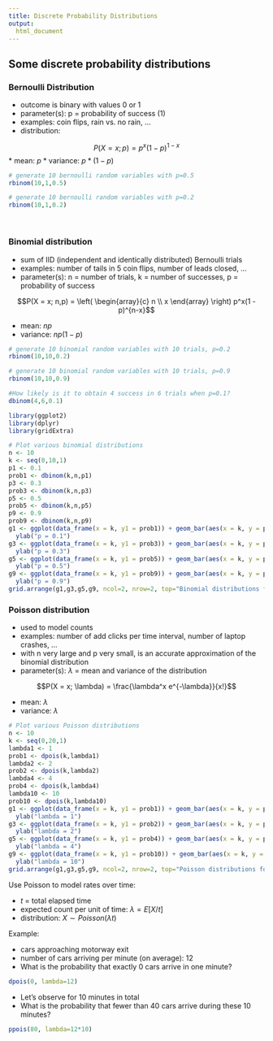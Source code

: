 ```yaml
---  
title: Discrete Probability Distributions
output: 
  html_document
---
```

  
  
## Some discrete probability distributions


### Bernoulli Distribution

* outcome is binary with values 0 or 1
* parameter(s): p = probability of success (1)
* examples: coin flips, rain vs. no rain, ...
* distribution:

$$P(X = x; p) =  p^x (1 - p)^{1 - x}$$
* mean: $p$
* variance: $p * (1-p)$


```r
# generate 10 bernoulli random variables with p=0.5
rbinom(10,1,0.5)
```

```r
# generate 10 bernoulli random variables with p=0.2
rbinom(10,1,0.2)
```

&nbsp;

### Binomial distribution

* sum of IID (independent and identically distributed) Bernoulli trials
* examples: number of tails in 5 coin flips, number of leads closed, ...
* parameter(s): n = number of trials, k = number of successes, p = probability of success

$$P(X = x; n,p) = 
\left(
\begin{array}{c}
  n \\ x
\end{array}
\right)
p^x(1 - p)^{n-x}$$

* mean: $np$
* variance: $np(1-p)$

```r
# generate 10 binomial random variables with 10 trials, p=0.2
rbinom(10,10,0.2)
```

```r
# generate 10 binomial random variables with 10 trials, p=0.9
rbinom(10,10,0.9)
```

```r
#How likely is it to obtain 4 success in 6 trials when p=0.1?
dbinom(4,6,0.1)
```

```r
library(ggplot2)
library(dplyr)
library(gridExtra)

# Plot various binomial distributions
n <- 10
k <- seq(0,10,1)
p1 <- 0.1
prob1 <- dbinom(k,n,p1)
p3 <- 0.3
prob3 <- dbinom(k,n,p3)
p5 <- 0.5
prob5 <- dbinom(k,n,p5)
p9 <- 0.9
prob9 <- dbinom(k,n,p9)
g1 <- ggplot(data_frame(x = k, y1 = prob1)) + geom_bar(aes(x = k, y = prob1), stat="identity", fill="blue") +
  ylab("p = 0.1")
g3 <- ggplot(data_frame(x = k, y1 = prob3)) + geom_bar(aes(x = k, y = prob3), stat="identity", fill="green") +
  ylab("p = 0.3")
g5 <- ggplot(data_frame(x = k, y1 = prob5)) + geom_bar(aes(x = k, y = prob5), stat="identity", fill="violet") +
  ylab("p = 0.5")
g9 <- ggplot(data_frame(x = k, y1 = prob9)) + geom_bar(aes(x = k, y = prob9), stat="identity", fill="cyan") +
  ylab("p = 0.9")
grid.arrange(g1,g3,g5,g9, ncol=2, nrow=2, top="Binomial distributions for different p")
```


### Poisson distribution

* used to model counts
* examples: number of add clicks per time interval, number of laptop crashes, ...
* with n very large and p very small, is an accurate approximation of the binomial distribution
* parameter(s): $\lambda$ = mean and variance of the distribution 

$$P(X = x; \lambda) = \frac{\lambda^x e^{-\lambda}}{x!}$$

* mean: $\lambda$
* variance: $\lambda$

```r
# Plot various Poisson distributions
n <- 10
k <- seq(0,20,1)
lambda1 <- 1
prob1 <- dpois(k,lambda1)
lambda2 <- 2
prob2 <- dpois(k,lambda2)
lambda4 <- 4
prob4 <- dpois(k,lambda4)
lambda10 <- 10
prob10 <- dpois(k,lambda10)
g1 <- ggplot(data_frame(x = k, y1 = prob1)) + geom_bar(aes(x = k, y = prob1), stat="identity", fill="blue") +
  ylab("lambda = 1")
g3 <- ggplot(data_frame(x = k, y1 = prob2)) + geom_bar(aes(x = k, y = prob2), stat="identity", fill="green") +
  ylab("lambda = 2")
g5 <- ggplot(data_frame(x = k, y1 = prob4)) + geom_bar(aes(x = k, y = prob4), stat="identity", fill="violet") +
  ylab("lambda = 4")
g9 <- ggplot(data_frame(x = k, y1 = prob10)) + geom_bar(aes(x = k, y = prob10), stat="identity", fill="cyan") +
  ylab("lambda = 10")
grid.arrange(g1,g3,g5,g9, ncol=2, nrow=2, top="Poisson distributions for different lambda")
```

Use Poisson to model rates over time:

* $t$ = total elapsed time
* expected count per unit of time: $\lambda = E[X / t]$ 
* distribution: $X \sim Poisson(\lambda t)$

Example:

* cars approaching motorway exit <fill in your favorite bottleneck location here>
* number of cars arriving per minute (on average): 12
* What is the probability that exactly 0 cars arrive in one minute? 

```r
dpois(0, lambda=12)
```

* Let's observe for 10 minutes in total
* What is the probability that fewer than 40 cars arrive during these 10 minutes? 

```r
ppois(80, lambda=12*10)
```


